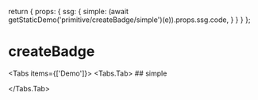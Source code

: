 
  return {
    props: {
      ssg: {
        simple: (await getStaticDemo('primitive/createBadge/simple')(e)).props.ssg.code,
      }
    }
  }
};

# createBadge

<Tabs items={['Demo']}>
  <Tabs.Tab>
    ## simple
    <br />
    <CodeDemo Demo={CreateBadgeSimpleDemo} name="simple" />

  </Tabs.Tab>
</Tabs>
